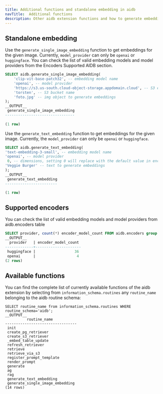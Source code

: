 ```yaml
---
title: Additional functions and standalone embedding in aidb
navTitle:  Additional functions
description: Other aidb extension functions and how to generate embeddings for images and text.
---
```


## Standalone embedding

Use the `generate_single_image_embedding` function to get embeddings for the given image. Currently, `model_provider` can only be `openai` or `huggingface`. You can check the list of valid embedding models and model providers from the Encoders Supported AIDB section. 

```sql
SELECT aidb.generate_single_image_embedding(
    'clip-vit-base-patch32', -- embedding model name
    'openai', -- model provider
    'https://s3.us-south.cloud-object-storage.appdomain.cloud', -- S3 endpoint
    'torsten', -- S3 bucket name
    'foto.jpg' -- img object to generate embeddings
);
__OUTPUT__
 generate_single_image_embedding
--------------------------------
     
(1 row)    
```

Use the `generate_text_embedding` function to get embeddings for the given image. Currently, the `model_provider` can only be `openai` or `huggingface`. 

```sql
SELECT aidb.generate_text_embedding(
'text-embedding-3-small', -- embedding model name
'openai', -- model provider
 0, -- dimensions, setting 0 will replace with the default value in encoder's table
'Veggie Burger' -- text to generate embeddings
);
__OUTPUT__
 generate_text_embedding
------------------------

(1 row)    
```

## Supported encoders

You can check the list of valid embedding models and model providers from aidb.encoders table

```sql
SELECT provider, count(*) encoder_model_count FROM aidb.encoders group by (provider);
__OUTPUT__
  provider   | encoder_model_count
-------------+---------------------
 huggingface |                  36
 openai      |                   4
(2 rows)
```

## Available functions 

You can find the complete list of currently available functions of the aidb extension by selecting from `information_schema.routines` any `routine_name` belonging to the aidb routine schema:


```
SELECT routine_name from information_schema.routines WHERE routine_schema='aidb';
__OUTPUT__
          routine_name
---------------------------------
 init
 create_pg_retriever
 create_s3_retriever
 _embed_table_update
 refresh_retriever
 retrieve
 retrieve_via_s3
 register_prompt_template
 render_prompt
 generate
 ag
 rag
 generate_text_embedding
 generate_single_image_embedding
(14 rows)
```

